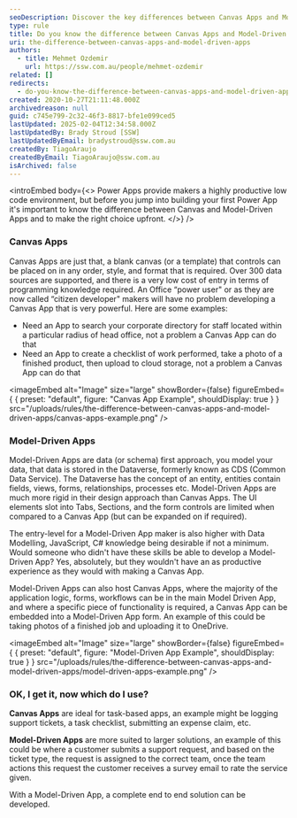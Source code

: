 ```yaml
---
seoDescription: Discover the key differences between Canvas Apps and Model-Driven Apps in Power Apps to choose the right solution for your needs.
type: rule
title: Do you know the difference between Canvas Apps and Model-Driven Apps?
uri: the-difference-between-canvas-apps-and-model-driven-apps
authors:
  - title: Mehmet Ozdemir
    url: https://ssw.com.au/people/mehmet-ozdemir
related: []
redirects:
  - do-you-know-the-difference-between-canvas-apps-and-model-driven-apps
created: 2020-10-27T21:11:48.000Z
archivedreason: null
guid: c745e799-2c32-46f3-8817-bfe1e099ced5
lastUpdated: 2025-02-04T12:34:58.000Z
lastUpdatedBy: Brady Stroud [SSW]
lastUpdatedByEmail: bradystroud@ssw.com.au
createdBy: TiagoAraujo
createdByEmail: TiagoAraujo@ssw.com.au
isArchived: false
---
```

<introEmbed
  body={<>
Power Apps provide makers a highly productive low code environment, but before you jump into building your first Power App it's important to know the difference between Canvas and Model-Driven Apps and to make the right choice upfront.
  </>}
/>
### Canvas Apps

Canvas Apps are just that, a blank canvas (or a template) that controls can be placed on in any order, style, and format that is required. Over 300 data sources are supported, and there is a very low cost of entry in terms of programming knowledge required. An Office “power user" or as they are now called “citizen developer" makers will have no problem developing a Canvas App that is very powerful. Here are some examples:

* Need an App to search your corporate directory for staff located within a particular radius of head office, not a problem a Canvas App can do that
* Need an App to create a checklist of work performed, take a photo of a finished product, then upload to cloud storage, not a problem a Canvas App can do that


<imageEmbed
  alt="Image"
  size="large"
  showBorder={false}
  figureEmbed={ {
    preset: "default",
    figure: "Canvas App Example",
    shouldDisplay: true
  } }
  src="/uploads/rules/the-difference-between-canvas-apps-and-model-driven-apps/canvas-apps-example.png"
/>


### Model-Driven Apps

Model-Driven Apps are data (or schema) first approach, you model your data, that data is stored in the Dataverse, formerly known as CDS (Common Data Service). The Dataverse has the concept of an entity, entities contain fields, views, forms, relationships, processes etc. Model-Driven Apps are much more rigid in their design approach than Canvas Apps. The UI elements slot into Tabs, Sections, and the form controls are limited when compared to a Canvas App (but can be expanded on if required).

The entry-level for a Model-Driven App maker is also higher with Data Modelling, JavaScript, C# knowledge being desirable if not a minimum. Would someone who didn't have these skills be able to develop a Model-Driven App? Yes, absolutely, but they wouldn't have an as productive experience as they would with making a Canvas App.

Model-Driven Apps can also host Canvas Apps, where the majority of the application logic, forms, workflows can be in the main Model Driven App, and where a specific piece of functionality is required, a Canvas App can be embedded into a Model-Driven App form. An example of this could be taking photos of a finished job and uploading it to OneDrive.


<imageEmbed
  alt="Image"
  size="large"
  showBorder={false}
  figureEmbed={ {
    preset: "default",
    figure: "Model-Driven App Example",
    shouldDisplay: true
  } }
  src="/uploads/rules/the-difference-between-canvas-apps-and-model-driven-apps/model-driven-apps-example.png"
/>


### OK, I get it, now which do I use?

**Canvas Apps** are ideal for task-based apps, an example might be logging support tickets, a task checklist, submitting an expense claim, etc.

**Model-Driven Apps** are more suited to larger solutions, an example of this could be where a customer submits a support request, and based on the ticket type,  the request is assigned to the correct team, once the team actions this request the customer receives a survey email to rate the service given.

With a Model-Driven App, a complete end to end solution can be developed.
